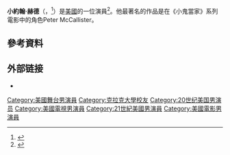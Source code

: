 {{noteTA
|G1=Show
|G2=Movie
|1=zh-cn:约翰;zh-tw:約翰;zh-hk:尊;
|2=zh-tw:赫德;zh-cn:赫德;zh-hk:赫特;
}}

{{Infobox entertainer
| name         = 約翰·赫德<br />{{small|John Heard}}
| type         = 男演员
| image        = JohnHeardActor2010.png
| caption      = 約翰·赫德（2010年）
| birth_name   = John Heard Jr.
| birth_date   = {{Birth date|1946|03|07|mf=y}}
| birth_place  = 美國[[华盛顿哥伦比亚特区|华盛顿哥伦比亚特区]]
| death_date   = {{death date and age|2017|07|21|1946|03|07}}
| death_place  = 美國加州[[帕羅奧圖_(加利福尼亞州)|帕羅奧圖]]
| occupation   = 演員
| years_active = 1975年－2017年
| spouse       = {{marriage|{{tsl|en|Margot Kidder|瑪戈·吉德爾|瑪戈·-{zh-hans:基德尔;zh-hant:吉德爾;}-}}<br /><small>|1979|1980|reason=divorced}}</small><br />{{marriage|-{zh-hans:莎伦;zh-hant:莎朗;}-·赫德<!--Sharon Heard--><br /><small>|1988|1996|reason=divorced}}</small><br />{{marriage|拉娜·-{zh-hans:普里查德;zh-hant:普利查德;}-<!--Lana Pritchard--><br /><small>|2010|2010|reason=divorced}}</small>
| children     = 3
}}
'''小約翰·赫德'''（{{lang-en|John Heard Jr.}}，{{bd|1945年|3月7日|2017年|7月21日|catIdx=Heard}}<ref>{{cite news|url=http://www.rollingstone.com/movies/news/john-heard-home-alone-actor-dead-at-72-w493618|title=John Heard, 'Home Alone' Actor, Dead at 72|publisher=Rolling Stone|date=2017-07-21|accessdate=2017-07-22|archive-date=2017-07-22|archive-url=https://web.archive.org/web/20170722165650/http://www.rollingstone.com/movies/news/john-heard-home-alone-actor-dead-at-72-w493618|dead-url=no}}</ref>）是[[美國|美國]]的一位演員<ref name=tvguide>{{cite web | url = http://www.tvguide.com/celebrities/john-heard/bio/158009 | title = John Heard Biography | publisher = [[TV_Guide|TVGuide.com]] | accessdate = October 15, 2013 | archive-date = 2020-09-23 | archive-url = https://web.archive.org/web/20200923154514/https://www.tvguide.com/celebrities/john-heard/bio/158009/ | dead-url = no }}</ref>。他最著名的作品是在《小鬼當家》系列電影中的角色Peter McCallister。

==參考資料==
{{Reflist}}

== 外部链接 ==
* {{IMDb name|0001334|John Heard}}

{{Authority control}}

{{DEFAULTSORT:Heard, John}}

[[Category:美國舞台男演員|Category:美國舞台男演員]]
[[Category:克拉克大學校友|Category:克拉克大學校友]]
[[Category:20世纪美国男演员|Category:20世纪美国男演员]]
[[Category:美國電視男演員|Category:美國電視男演員]]
[[Category:21世紀美國男演員|Category:21世紀美國男演員]]
[[Category:美國電影男演員|Category:美國電影男演員]]